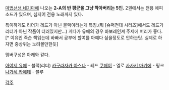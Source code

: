[[마법선생 네기마]]에 나오는 '''2-A의 반 평균을 그냥 깍아버리는 5인.''' 2권에서는 전용 에피소드가 있으며, 심지어 전용 노래까지 있다.

특이하게도 리더가 레드가 아닌 블랙이라는게 특징.(뭐 [슈퍼전대 시리즈]에서도 레드가 리더가 아닌 작품이 더러있지만...) 게다가 유에의 경우 바보레인져 주제에 머리가 좋다.[* 이유인 즉슨 책읽는데 바빠서 공부에 할여를 아예다 싶을정도로 안하는탓. 실제로 하자면 중상위는 노려볼만한듯]

멤버구성은 아래와 같다.

[[아야세 유에]] - 블랙(리더)
[[카구라자카 아스나]] - 레드
[[쿠페이]] - 엘로
[[사사키 마키에]] - 핑크
[[나가세 카에데]] - 블루






[[각주]]
